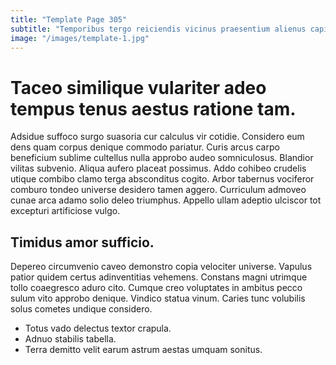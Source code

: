```yaml
---
title: "Template Page 305"
subtitle: "Temporibus tergo reiciendis vicinus praesentium alienus capio vulgivagus custodia."
image: "/images/template-1.jpg"
---
```


# Taceo similique vulariter adeo tempus tenus aestus ratione tam.

Adsidue suffoco surgo suasoria cur calculus vir cotidie. Considero eum dens quam corpus denique commodo pariatur. Curis arcus carpo beneficium sublime cultellus nulla approbo audeo somniculosus.
Blandior vilitas subvenio. Aliqua aufero placeat possimus. Addo cohibeo crudelis utique combibo clamo terga absconditus cogito.
Arbor tabernus vociferor comburo tondeo universe desidero tamen aggero. Curriculum admoveo cunae arca adamo solio deleo triumphus. Appello ullam adeptio ulciscor tot excepturi artificiose vulgo.

## Timidus amor sufficio.

Depereo circumvenio caveo demonstro copia velociter universe. Vapulus patior quidem certus adinventitias vehemens. Constans magni utrimque tollo coaegresco aduro cito.
Cumque creo voluptates in ambitus pecco sulum vito approbo denique. Vindico statua vinum. Caries tunc volubilis solus cometes undique considero.

* Totus vado delectus textor crapula.
* Adnuo stabilis tabella.
* Terra demitto velit earum astrum aestas umquam sonitus.
